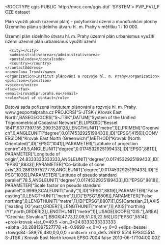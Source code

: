 <!DOCTYPE qgis PUBLIC 'http://mrcc.com/qgis.dtd' 'SYSTEM'>
<qgis version="3.34.5-Prizren">
  <identifier>PVP_FVU_P</identifier>
  <parentidentifier></parentidentifier>
  <language>CZE</language>
  <type>dataset</type>
  <title>Plán využití ploch - funkční plochy (územní plán)</title>
  <abstract>Plán využití ploch (územní plán) - polyfunkční území a monofunkční plochy Územního plánu sídelního útvaru hl. m. Prahy v měřítku 1 : 10 000.

Územní plán sídelního útvaru hl. m. Prahy</abstract>
  <keywords vocabulary="Search keys">
    <keyword>územní plán</keyword>
    <keyword>urbanismus</keyword>
    <keyword>využití území</keyword>
  </keywords>
  <keywords vocabulary="gmd:topicCategory">
    <keyword>územní plán</keyword>
    <keyword>urbanismus</keyword>
    <keyword>využití území</keyword>
  </keywords>
  <contact>
    <contactAddress>
      <type></type>
      <address></address>
      <city></city>
      <administrativearea></administrativearea>
      <postalcode></postalcode>
      <country></country>
    </contactAddress>
    <name>Jana Irová</name>
    <organization>Institut plánování a rozvoje hl. m. Prahy</organization>
    <position></position>
    <voice></voice>
    <fax></fax>
    <email>irova@ipr.praha.eu</email>
    <role>Point of contact</role>
  </contact>
  <links/>
  <history>Datová sada pořízená Institutem plánování a rozvoje hl. m. Prahy.</history>
  <dates>
    <date type="Created" value="2010-06-17T00:00:00"/>
    <date type="Published" value="2010-06-17T00:00:00"/>
    <date type="Revised" value="2024-09-05T00:00:00"/>
  </dates>
  <fees></fees>
  <constraints type="Limitations of use">www.geoportalpraha.cz</constraints>
  <license></license>
  <encoding></encoding>
  <crs>
    <spatialrefsys nativeFormat="Wkt">
      <wkt>PROJCRS["S-JTSK / Krovak East North",BASEGEOGCRS["S-JTSK",DATUM["System of the Unified Trigonometrical Cadastral Network",ELLIPSOID["Bessel 1841",6377397.155,299.1528128,LENGTHUNIT["metre",1]]],PRIMEM["Greenwich",0,ANGLEUNIT["degree",0.0174532925199433]],ID["EPSG",4156]],CONVERSION["Krovak East North (Greenwich)",METHOD["Krovak (North Orientated)",ID["EPSG",1041]],PARAMETER["Latitude of projection centre",49.5,ANGLEUNIT["degree",0.0174532925199433],ID["EPSG",8811]],PARAMETER["Longitude of origin",24.8333333333333,ANGLEUNIT["degree",0.0174532925199433],ID["EPSG",8833]],PARAMETER["Co-latitude of cone axis",30.2881397527778,ANGLEUNIT["degree",0.0174532925199433],ID["EPSG",1036]],PARAMETER["Latitude of pseudo standard parallel",78.5,ANGLEUNIT["degree",0.0174532925199433],ID["EPSG",8818]],PARAMETER["Scale factor on pseudo standard parallel",0.9999,SCALEUNIT["unity",1],ID["EPSG",8819]],PARAMETER["False easting",0,LENGTHUNIT["metre",1],ID["EPSG",8806]],PARAMETER["False northing",0,LENGTHUNIT["metre",1],ID["EPSG",8807]]],CS[Cartesian,2],AXIS["easting (X)",east,ORDER[1],LENGTHUNIT["metre",1]],AXIS["northing (Y)",north,ORDER[2],LENGTHUNIT["metre",1]],USAGE[SCOPE["GIS."],AREA["Czechia; Slovakia."],BBOX[47.73,12.09,51.06,22.56]],ID["EPSG",5514]]</wkt>
      <proj4>+proj=krovak +lat_0=49.5 +lon_0=24.8333333333333 +alpha=30.2881397527778 +k=0.9999 +x_0=0 +y_0=0 +ellps=bessel +towgs84=589,76,480,0,0,0,0 +units=m +no_defs</proj4>
      <srsid>26812</srsid>
      <srid>5514</srid>
      <authid>EPSG:5514</authid>
      <description>S-JTSK / Krovak East North</description>
      <projectionacronym>krovak</projectionacronym>
      <ellipsoidacronym>EPSG:7004</ellipsoidacronym>
      <geographicflag>false</geographicflag>
    </spatialrefsys>
  </crs>
  <extent>
    <spatial minx="14.21529999999999916" maxz="0" miny="49.93070000000000164" crs="EPSG:5514" maxx="14.73189999999999955" maxy="50.19189999999999685" minz="0" dimensions="2"/>
    <temporal>
      <period>
        <start>2010-06-17T04:00:00Z</start>
        <end></end>
      </period>
    </temporal>
  </extent>
</qgis>
